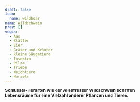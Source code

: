 ```yaml
---
draft: false
icon:
  name: wildboar
name: Wildschwein
prey: []
vegis:
  - Aas
  - Blätter
  - Eier
  - Gräser und Kräuter
  - kleine Säugetiere
  - Insekten
  - Pilze
  - Triebe
  - Weichtiere
  - Wurzeln
---
```


**Schlüssel-Tierarten wie der Allesfresser Wildschwein schaffen Lebensräume für eine Vielzahl anderer Pflanzen und Tieren.**
